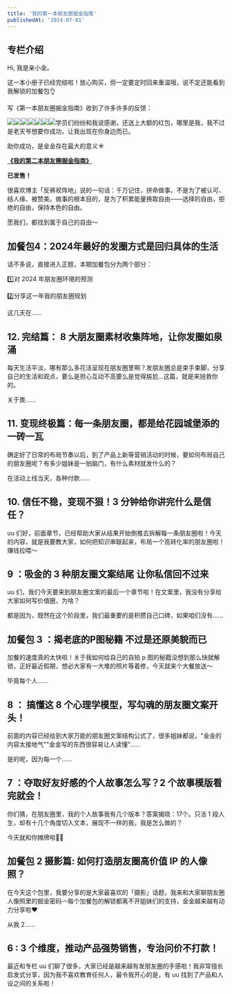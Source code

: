```yaml
---
title: '我的第一本朋友圈掘金指南'
publishedAt: '2024-07-01'
---
```


## 专栏介绍

Hi, 我是亲小金。

这一本小册子已经完结啦！放心购买，但一定要定时回来重温哦，说不定还能看到我解锁的加餐包👌

写《第一本朋友圈掘金指南》收到了许多许多的反馈：

![](https://static.xiaobot.net/file/2023-11-27/81770/fe8c526b80e91562c9aa9f88728022e4.jpeg)![](https://static.xiaobot.net/file/2023-11-27/81770/8b15ef5a5be7119de8b2e49e2ff9d19c.jpeg)![](https://static.xiaobot.net/file/2023-11-27/81770/7827bc9a2350b79cf13c736fcdc71a44.jpeg)![](https://static.xiaobot.net/file/2023-11-27/81770/fa654319421e962c77e62382a66c8b4e.jpeg)![](https://static.xiaobot.net/file/2023-11-27/81770/40e27f00656cc4549c0bfa29e35d87ba.jpeg)![](https://static.xiaobot.net/file/2023-11-27/81770/ef2419ede2759cf892331bec67b93324.jpeg)![](https://static.xiaobot.net/file/2023-11-27/81770/508b0a15258a765508bcbac17059d9c8.jpeg)学员们纷纷和我说感谢，还送上大额的红包，哪里是我，我不过是老天爷想要你成功，让我出现在你身边而已。

助你成功，是金金存在最大的意义☀️

[**《我的第二本朋友圈掘金指南》**](https://xiaobot.net/p/aha-richmoments)

**已发售！**

很喜欢博主「反裤衩阵地」说的一句话：千万记住，拼命做事，不是为了被认可、结人缘、被赞美。做事的根本目的，是为了积累能量换取自由——选择的自由，拒绝的自由，保持本色的自由。

愿我们，都找到属于自己的自由～



## 加餐包4：2024年最好的发圈方式是回归具体的生活
话不多说，直接进入正题，本期加餐包分为两个部分：

1️⃣对 2024 年朋友圈环境的预测

2️⃣分享这一年我的朋友圈规划

这几天在......

## 12. 完结篇： 8 大朋友圈素材收集阵地，让你发圈如泉涌
每天生活平淡，哪有那么多花活呈现在朋友圈里啊？发朋友圈总是束手束脚，分享自己的生活和观点，要么是担心互动不高要么是觉得尴尬…这篇，就是来拯救你的。

关于畏......

## 11. 变现终极篇：每一条朋友圈，都是给花园城堡添的一砖一瓦
确定好了日常的布局节奏以后，到了产品上新等营销活动的时候，要如何布局自己的朋友圈呢？有多少姐妹是一拍脑门，有什么素材就发什么的？

在活动上线当天，各种付款......

## 10. 信任不稳，变现不狠！3 分钟给你讲完什么是信任？
uu 们好，前面章节，已经帮助大家从结果开始倒推去拆解每一条朋友圈啦！今天的内容，就是我要教大家，如何把知识串联起来，布局一个高转化率的朋友圈啦！赚钱拉喂～

## 9 ：吸金的 3 种朋友圈文案结尾 让你私信回不过来
uu 们，我们今天要来到朋友圈文案的最后一个章节啦！在文案里，我没有分享给大家如何写价值圈，为啥？

都是因为，既然在这个阶段里，我们最重要的是积攒自己口碑，如果咱们没有......

## 加餐包 3 ：揭老底的P图秘籍 不过是还原美貌而已
加餐的速度真的太快啦！关于我如何给自己的自拍 p 图的秘籍没想到那么快就解锁，正好最近假期，想必大家有一大堆的照片等着修，今天就来个大餐放送～

毕竟每个人......

## 8 ： 搞懂这 8 个心理学模型，写勾魂的朋友圈文案开头！
前面的内容已经给到大家万能的朋友圈文案结构公式了，很多姐妹都说，"金金的内容太接地气""金金写的东西很容易让人读懂"……

是的呢，因为每一个......

## 7 ：夺取好友好感的个人故事怎么写？2 个故事模版看完就会！
你们猜，在朋友圈里，我的个人故事我有几个版本？答案揭晓：17个。只活 1 段人生，却有十几个角度切入文本，展现不一样的我，我是怎么做的？

今天就和你摊牌啦👏🏻

## 加餐包 2 摄影篇: 如何打造朋友圈高价值 IP 的人像照？
在今天这个包里，我要分享的是大家最喜欢的「摄影」话题，我来和大家聊朋友圈人像照里的掘金密码〰️每个加餐包的解锁都离不开姐妹们的支持，金金越来越有动力分享啦❤️

从我 2......

## 6 : 3 个维度，推动产品强势销售，专治问价不打款！
最近和专栏 uu 们聊了很多，大家已经是越来越有发朋友圈的手感啦！我非常擅长启发式分享，因为我不喜欢教育任何人，最令我开心的是，有 uu 找到了产品和人设之间的关系啦！

